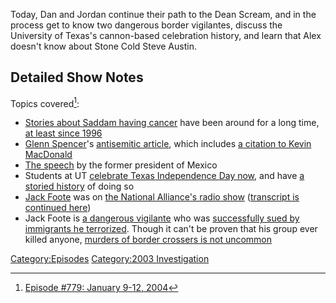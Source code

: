 {{DEFAULTSORT:
    #_EPISODE_0779:January 9-12, 2004
}}{{Episode
    | title             = January 9-12, 2004
    | caption           = Listen to this episode on [https://knowledgefight.libsyn.com/779-january-9-12-2004 Libsyn] [https://open.spotify.com/episode/0cJMl5xzMLY7VivsjCSvXP Spotify], Read the [[Transcript/779: January 9-12, 2004|Unofficial Transcript]]
    | episodeNumber     = 779
    | length            = 01:35:28
    | airDate           = February 22, 2023
    | coverageStartDate = January 9, 2004
    | coverageEndDate   = January 12, 2004
    | episodeType       = [[:Category:2003 Investigation|2003 Investigation]]
    | appearance        = [[Glenn Spencer]], [[Jack Foote]], [[Saddam Hussein]], [[Glenn Spencer]], [[Joel Skousen]], [[Kevin McDonald]], [[David Kelly]]
    | previousEpisode   = [[778: January 8, 2004]]
    | nextEpisode       = [[780: February 21, 2023]]
}}

{{Stub}}

Today, Dan and Jordan continue their path to the Dean Scream, and in the process get to know two dangerous border vigilantes, discuss the University of Texas's cannon-based celebration history, and learn that Alex doesn't know about Stone Cold Steve Austin.

==Detailed Show Notes==

Topics covered<ref>[https://knowledgefight.com/research/2023/2/21/episode-779-january-9-12-2004 Episode #779: January 9-12, 2004]</ref>:

*[https://www.cbsnews.com/news/saddam-secretly-ill/ Stories about Saddam having cancer] have been around for a long time, [https://www.upi.com/Archives/1996/01/27/Saddam-Hussein-cancer-reported/4247822718800/ at least since 1996]
*[[Glenn Spencer]]'s [https://web.archive.org/web/20090308050415/http://www.americanpatrol.com/SPENCER-GLENN/081223-JewInf-GS_081223.html antisemitic article], which includes [https://www.splcenter.org/fighting-hate/extremist-files/individual/kevin-macdonald a citation to Kevin MacDonald]
*[https://www.c-span.org/video/?88352-1%2Fmexican-immigration The speech] by the former president of Mexico
*Students at UT [https://tower.utexas.edu/2020/03/02/light-the-tower-texas-independence-day/ celebrate Texas Independence Day now], and have [https://news.utexas.edu/2008/03/06/how-texas-independence-day-came-to-ut/ a storied history] of doing so
*[[Jack Foote]] was on [https://www.amfirstbooks.com/IntroPages/ToolBarTopics/Articles/Featured_Authors/strom,_kevin/kevin_strom_works/Kevin_Strom_2002-2004/Kevin_A._Strom_20031220_War_on_the_Border;_Interview_with_Jack_Foote;_Part_1.html the National Alliance's radio show] ([https://www.amfirstbooks.com/IntroPages/ToolBarTopics/Articles/Featured_Authors/strom,_kevin/kevin_strom_works/Kevin_Strom_2002-2004/Kevin_A._Strom_20031227_War_On_the_Border,_Part_2.html transcript is continued here])
*Jack Foote is [https://commons.stmarytx.edu/cgi/viewcontent.cgi?article=1357&context=thescholar a dangerous vigilante] who was [https://www.myplainview.com/news/article/Two-immigrants-take-formal-possession-of-seized-8637993.php successfully sued by immigrants he terrorized]. Though it can't be proven that his group ever killed anyone, [https://www.adl.org/sites/default/files/documents/assets/pdf/combating-hate/Border-Disputes-Armed-Vigilantes-in-Arizona.pdf murders of border crossers is not uncommon]

[[Category:Episodes]]
[[Category:2003 Investigation]]
